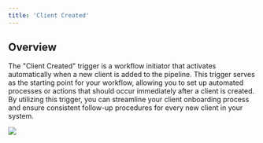 ```yaml
---
title: 'Client Created'
---
```


## Overview

The "Client Created" trigger is a workflow initiator that activates automatically when a new client is added to the pipeline. This trigger serves as the starting point for your workflow, allowing you to set up automated processes or actions that should occur immediately after a client is created. By utilizing this trigger, you can streamline your client onboarding process and ensure consistent follow-up procedures for every new client in your system.

![](/images/workflows/client_created001.png)